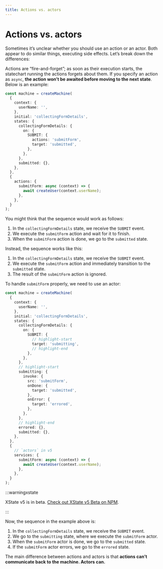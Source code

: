 ```yaml
---
title: Actions vs. actors
---
```


# Actions vs. actors

<!-- deps: ["actors", "actions", "promise-actors"] -->

Sometimes it’s unclear whether you should use an action or an actor. Both appear to do similar things, executing side effects. Let’s break down the differences:

Actions are “fire-and-forget”; as soon as their execution starts, the statechart running the actions forgets about them. If you specify an action as `async`, **the action won’t be awaited before moving to the next state**. Below is an example:

```ts
const machine = createMachine(
  {
    context: {
      userName: '',
    },
    initial: 'collectingFormDetails',
    states: {
      collectingFormDetails: {
        on: {
          SUBMIT: {
            actions: 'submitForm',
            target: 'submitted',
          },
        },
      },
      submitted: {},
    },
  },
  {
    actions: {
      submitForm: async (context) => {
        await createUser(context.userName);
      },
    },
  }
);
```

You might think that the sequence would work as follows:

1. In the `collectingFormDetails` state, we receive the `SUBMIT` event.
2. We execute the `submitForm` action and wait for it to finish.
3. When the `submitForm` action is done, we go to the `submitted` state.

Instead, the sequence works like this:

1. In the `collectingFormDetails` state, we receive the `SUBMIT` event.
2. We execute the `submitForm` action and immediately transition to the `submitted` state.
3. The result of the `submitForm` action is ignored.

To handle `submitForm` properly, we need to use an actor:

```ts
const machine = createMachine(
  {
    context: {
      userName: '',
    },
    initial: 'collectingFormDetails',
    states: {
      collectingFormDetails: {
        on: {
          SUBMIT: {
            // highlight-start
            target: 'submitting',
            // highlight-end
          },
        },
      },
      // highlight-start
      submitting: {
        invoke: {
          src: 'submitForm',
          onDone: {
            target: 'submitted',
          },
          onError: {
            target: 'errored',
          },
        },
      },
      // highlight-end
      errored: {},
      submitted: {},
    },
  },
  {
    // `actors` in v5
    services: {
      submitForm: async (context) => {
        await createUser(context.userName);
      },
    },
  }
);
```

:::warningxstate

XState v5 is in beta. [Check out XState v5 Beta on NPM](https://www.npmjs.com/package/xstate/v/5.0.0-beta.13).

:::


Now, the sequence in the example above is:

1. In the `collectingFormDetails` state, we receive the `SUBMIT` event.
2. We go to the `submitting` state, where we execute the `submitForm` actor.
3. When the `submitForm` actor is done, we go to the `submitted` state.
4. If the `submitForm` actor errors, we go to the `errored` state.

The main difference between actions and actors is that **actions can’t communicate back to the machine. Actors can.**
